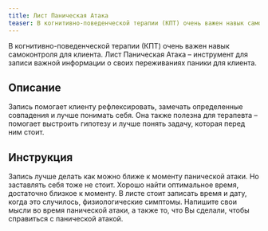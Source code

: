 ```yaml
---
title: Лист Паническая Атака
teaser: В когнитивно-поведенческой терапии (КПТ) очень важен навык самоконтроля для клиента. Лист Паническая Атака – инструмент для записи важной информации о своих переживаниях паники для клиента.
---
```


В когнитивно-поведенческой терапии (КПТ) очень важен навык самоконтроля для клиента. Лист Паническая Атака – инструмент для записи важной информации о своих переживаниях паники для клиента.

## Описание

Запись помогает клиенту рефлексировать, замечать определенные совпадения
и лучше понимать себя. Она также полезна для терапевта – помогает
выстроить гипотезу и лучше понять задачу, которая перед ним стоит.

## Инструкция

Запись лучше делать как можно ближе к моменту панической атаки. Но
заставлять себя тоже не стоит. Хорошо найти оптимальное время,
достаточно близкое к моменту. В листе стоит записать время и дату, когда
это случилось, физиологические симптомы. Напишите свои мысли во время
панической атаки, а также то, что Вы сделали, чтобы справиться с
панической атакой.
